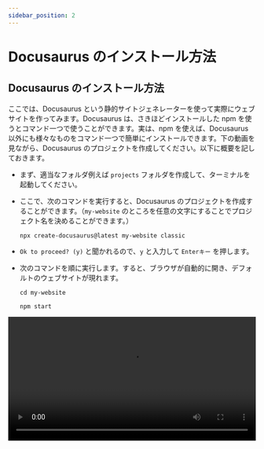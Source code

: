```yaml
---
sidebar_position: 2
---
```



# Docusaurus のインストール方法

## Docusaurus のインストール方法

ここでは、Docusaurus という静的サイトジェネレーターを使って実際にウェブサイトを作ってみます。Docusaurus は、さきほどインストールした npm を使うとコマンド一つで使うことができます。実は、npm を使えば、Docusaurus 以外にも様々なものをコマンド一つで簡単にインストールできます。下の動画を見ながら、Docusaurus のプロジェクトを作成してください。以下に概要を記しておきます。

- まず、適当なフォルダ例えば `projects` フォルダを作成して、ターミナルを起動してください。

- ここで、次のコマンドを実行すると、Docusaurus のプロジェクトを作成することができます。（`my-website` のところを任意の文字にすることでプロジェクト名を決めることができます。）

  ```shell
  npx create-docusaurus@latest my-website classic
  ```

- `Ok to proceed? (y)` と聞かれるので、`y` と入力して `Enterキー` を押します。

- 次のコマンドを順に実行します。すると、ブラウザが自動的に開き、デフォルトのウェブサイトが現れます。

  ```shell
  cd my-website
  ```

  ```shell
  npm start
  ```

<video src={installDocusaurus} controls width="100%" />

## Docusaurus の編集方法

ここでは、Docusaurus を実際に編集してみます。

- まず、ターミナル上で `Ctrlキー` と `C` を同時に押して、先程起動した Docusaurus のサーバーを終了してください。

- 次に、先程作成した Docusaurus のプロジェクトフォルダを VSCode で開きます。

- ターミナルを起動します。

- もう一度次のコマンドを実行して、Docusaurus のサーバーを起動します。先程のようにブラウザが自動的に開きます。

  ```shell
  npm start
  ```

- では、実際に編集してみましょう。今回は、チュートリアルのはじめのページを編集してみます。`docs` ファルダの中の `intro.md` というフォルダを開いて、上から 5 行目の `# Tutorial Intro` というところを `# Hello from Docusaurus` と書き換えてみましょう。（先頭に `#` と書いてあるのは、ここは見出しだという命令です。実は、Docusaurus は Markdown という非常に簡単な形式で書くことができます。）ブラウザを見ると、自動で編集した内容がプレビューされているはずです。

<video src={editDocusaurus} controls width="100%" />

:::info
先程、Docusaurus は Markdown という形式で書くことができると書きました。ここで、Markdown 記法について少し紹介しておきます。より詳しいことは、自分で調べてみてください。

1. `#` と書くことで見出しを書くことができます。

   ```markdown
   # レベル 1 の見出し
   ```

   # レベル 1 の見出し

2. `##` は `#` の一個下の見出しです。

   ```markdown
   ## レベル 2 の見出し
   ```

   ## レベル 2 の見出し

3. `**` で強調することができます。

   ```markdown
   **強調**
   ```

   **強調**

4. `>` とすることで引用することができます。

   ```markdown
   > hoge
   ```

   > hoge

5. 箇条書きは次のようにして書けます。

   ```markdown
   - アイテム 1
   - アイテム 2
   - アイテム 3
   ```

   <ul style={{ listStyleType: "disc" }}>
     <li>アイテム 1</li>
     <li>アイテム 2</li>
     <li>アイテム 3</li>
   </ul>

6. 番号付き箇条書きは次のようにして書けます。

   ```markdown
   1. アイテム 1
   1. アイテム 2
   1. アイテム 3
   ```

   <ol style={{ listStyleType: "decimal" }}>
     <li>アイテム 1</li>
     <li>アイテム 2</li>
     <li>アイテム 3</li>
   </ol>

7. バッククォート（ `` ` `` ）で囲むことでインラインコードを表示することができます。

   ```markdown
   `コードテキスト`
   ```

   `コードテキスト`

8. バッククォート 3 つで、コードブロックを表示することができます。

   ````markdown
   ```python
   print("Hello World!")
   ```
   ````

   ```python
   print("Hello World!")
   ```

9. リンクは次のようにして表すことができます。

   ```markdown
   [Introduction to Algorithms](https://sikepuri-algorithm.github.io/)
   ```

   [Introduction to Algorithms](https://sikepuri-algorithm.github.io/)

10. 画像は次のようにして表示することができます。もちろん相対パスも使えます。

    ```markdown
    ![Introduction to Algorithms](https://sikepuri-algorithm.github.io/img/logo.svg)
    ```

    <div style={{maxWidth:"200px"}}>

    ![Introduction toAlgorithms](https://sikepuri-algorithm.github.io/img/logo.svg)

    </div>

11. 実は、Markdown の中には HTML も書くことができます。

    ```markdown
    <button type="button">ボタン</button>
    ```

    <button type="button">ボタン</button>

:::

:::info
実は、Docusaurus は Markdown だけでなく MDX でも書くことができます。MDX は、Markdown の中で JSX 記法 を使えるものです。JSX 記法 は、JavaScript の中に HTML を書くことができるものですが、JavaScript や HTML の知識が必要になるので、自分で調べてみてください。

JavaScript を文書の中に書くことができるので、例えば次のような表現が可能です。

```mdx live
<>{2 * Math.PI}</>
```

ちなみに、このシケプリではライフゲームのコンポーネントを作ったので、それを使うときはファイルの先頭で次のようにインポートしてから、次のように書くだけでライフゲームを表示できます（笑）

```markdown
import LifeGame from "@site/src/components/LifeGame/LifeGame";
```

```mdx live
<LifeGame />
```

:::

